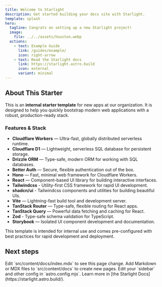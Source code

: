 ```yaml
---
title: Welcome to Starlight
description: Get started building your docs site with Starlight.
template: splash
hero:
  tagline: Congrats on setting up a new Starlight project!
  image:
    file: ../../assets/houston.webp
  actions:
    - text: Example Guide
      link: /guides/example/
      icon: right-arrow
    - text: Read the Starlight docs
      link: https://starlight.astro.build
      icon: external
      variant: minimal
---
```



## About This Starter

This is an **internal starter template** for new apps at our organization. It is designed to help you quickly bootstrap modern web applications with a robust, production-ready stack.

### Features & Stack

- **Cloudflare Workers** — Ultra-fast, globally distributed serverless runtime.
- **Cloudflare D1** — Lightweight, serverless SQL database for persistent storage.
- **Drizzle ORM** — Type-safe, modern ORM for working with SQL databases.
- **Better Auth** — Secure, flexible authentication out of the box.
- **Hono** — Fast, minimal web framework for Cloudflare Workers.
- **React** — Component-based UI library for building interactive interfaces.
- **Tailwindcss** - Utility-first CSS framework for rapid UI development. 
- **shadcn/ui** - Tailwindcss components and utilities for building beautiful UIs.
- **Vite** — Lightning-fast build tool and development server.
- **TanStack Router** — Type-safe, flexible routing for React apps.
- **TanStack Query** — Powerful data fetching and caching for React.
- **Zod** - Type-safe schema validation for TypeScript.
- **Storybook** — Isolated UI component development and documentation.

This template is intended for internal use and comes pre-configured with best practices for rapid development and deployment.

## Next steps

<CardGrid stagger>
  <Card title="Update content" icon="pencil">
    Edit `src/content/docs/index.mdx` to see this page change.
  </Card>
  <Card title="Add new content" icon="add-document">
    Add Markdown or MDX files to `src/content/docs` to create new pages.
  </Card>
  <Card title="Configure your site" icon="setting">
    Edit your `sidebar` and other config in `astro.config.mjs`.
  </Card>
  <Card title="Read the docs" icon="open-book">
    Learn more in [the Starlight Docs](https://starlight.astro.build/).
  </Card>
</CardGrid>
